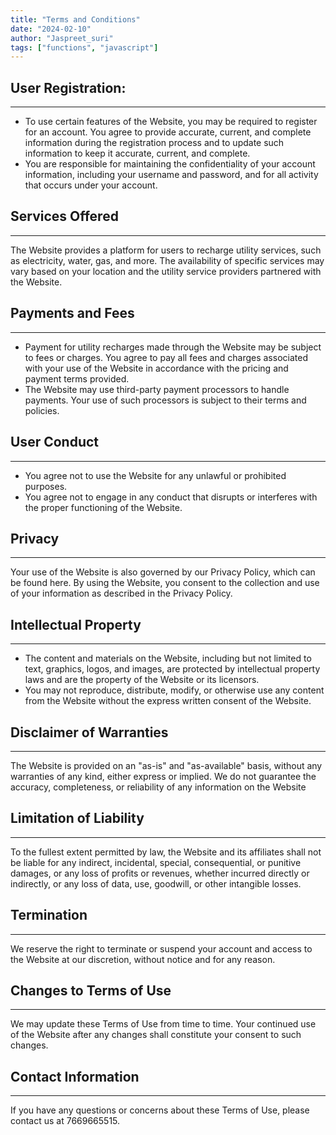 ```yaml
---
title: "Terms and Conditions"
date: "2024-02-10"
author: "Jaspreet_suri"
tags: ["functions", "javascript"]
---
```


## User Registration:

---

- To use certain features of the Website, you may be required to register for an account. You agree to provide accurate, current, and complete information during the registration process and to update such information to keep it accurate, current, and complete.
- You are responsible for maintaining the confidentiality of your account information, including your username and password, and for all activity that occurs under your account.

## Services Offered

---

The Website provides a platform for users to recharge utility services, such as electricity, water, gas, and more. The availability of specific services may vary based on your location and the utility service providers partnered with the Website.

## Payments and Fees

---

- Payment for utility recharges made through the Website may be subject to fees or charges. You agree to pay all fees and charges associated with your use of the Website in accordance with the pricing and payment terms provided.
- The Website may use third-party payment processors to handle payments. Your use of such processors is subject to their terms and policies.

## User Conduct

---

- You agree not to use the Website for any unlawful or prohibited purposes.
- You agree not to engage in any conduct that disrupts or interferes with the proper functioning of the Website.

## Privacy

---

Your use of the Website is also governed by our Privacy Policy, which can be found here. By using the Website, you consent to the collection and use of your information as described in the Privacy Policy.

## Intellectual Property

---

- The content and materials on the Website, including but not limited to text, graphics, logos, and images, are protected by intellectual property laws and are the property of the Website or its licensors.
- You may not reproduce, distribute, modify, or otherwise use any content from the Website without the express written consent of the Website.

## Disclaimer of Warranties

---

The Website is provided on an "as-is" and "as-available" basis, without any warranties of any kind, either express or implied. We do not guarantee the accuracy, completeness, or reliability of any information on the Website

## Limitation of Liability

---

To the fullest extent permitted by law, the Website and its affiliates shall not be liable for any indirect, incidental, special, consequential, or punitive damages, or any loss of profits or revenues, whether incurred directly or indirectly, or any loss of data, use, goodwill, or other intangible losses.

## Termination

---

We reserve the right to terminate or suspend your account and access to the Website at our discretion, without notice and for any reason.

## Changes to Terms of Use

---

We may update these Terms of Use from time to time. Your continued use of the Website after any changes shall constitute your consent to such changes.

## Contact Information

---

If you have any questions or concerns about these Terms of Use, please contact us at 7669665515.
